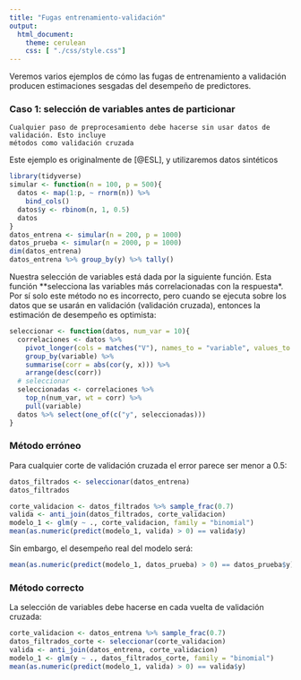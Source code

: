 ```yaml
---
title: "Fugas entrenamiento-validación"
output: 
  html_document:
    theme: cerulean
    css: [ "./css/style.css"]
---
```


Veremos varios ejemplos de cómo las fugas de entrenamiento a validación producen estimaciones
sesgadas del desempeño de predictores.


### Caso 1: selección de variables antes de particionar



```block2
Cualquier paso de preprocesamiento debe hacerse sin usar datos de validación. Esto incluye
métodos como validación cruzada
```


Este ejemplo es originalmente de [@ESL], y utilizaremos datos sintéticos 

```r
library(tidyverse)
simular <- function(n = 100, p = 500){
  datos <- map(1:p, ~ rnorm(n)) %>% 
    bind_cols()
  datos$y <- rbinom(n, 1, 0.5)
  datos
}
datos_entrena <- simular(n = 200, p = 1000)
datos_prueba <- simular(n = 2000, p = 1000)
dim(datos_entrena)
datos_entrena %>% group_by(y) %>% tally()
```

Nuestra selección de variables está dada por la siguiente función. Esta función **selecciona las
variables más correlacionadas con la respuesta*. Por sí solo este método no es incorrecto, pero cuando
se ejecuta sobre los datos que se usarán en validación (validación cruzada), entonces la estimación
de desempeño es optimista:

```r
seleccionar <- function(datos, num_var = 10){
  correlaciones <- datos %>% 
    pivot_longer(cols = matches("V"), names_to = "variable", values_to = "x") %>% 
    group_by(variable) %>% 
    summarise(corr = abs(cor(y, x))) %>% 
    arrange(desc(corr)) 
  # seleccionar 
  seleccionadas <- correlaciones %>% 
    top_n(num_var, wt = corr) %>% 
    pull(variable)
  datos %>% select(one_of(c("y", seleccionadas)))
}

```

### Método erróneo

Para cualquier corte de validación cruzada el error parece ser menor a 0.5:

```r
datos_filtrados <- seleccionar(datos_entrena)
datos_filtrados
```


```r
corte_validacion <- datos_filtrados %>% sample_frac(0.7)
valida <- anti_join(datos_filtrados, corte_validacion)
modelo_1 <- glm(y ~ ., corte_validacion, family = "binomial")
mean(as.numeric(predict(modelo_1, valida) > 0) == valida$y)
```

Sin embargo, el desempeño real del modelo será:

```r
mean(as.numeric(predict(modelo_1, datos_prueba) > 0) == datos_prueba$y)
```



### Método correcto

La selección de variables debe hacerse en cada vuelta de validación cruzada:

```r
corte_validacion <- datos_entrena %>% sample_frac(0.7)
datos_filtrados_corte <- seleccionar(corte_validacion)
valida <- anti_join(datos_entrena, corte_validacion)
modelo_1 <- glm(y ~ ., datos_filtrados_corte, family = "binomial")
mean(as.numeric(predict(modelo_1, valida) > 0) == valida$y)
```


